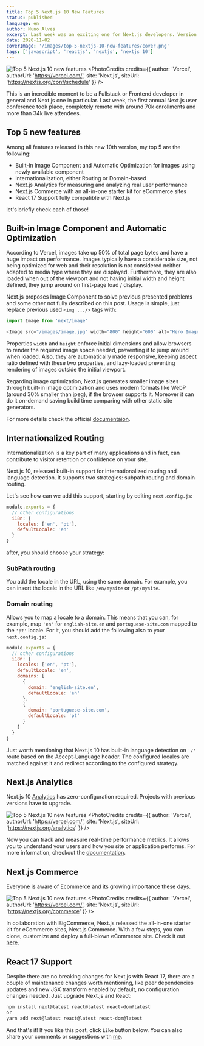 ```yaml
---
title: Top 5 Next.js 10 New Features
status: published
language: en
author: Nuno Alves
excerpt: Last week was an exciting one for Next.js developers. Version 10 was released and presented on Next.js Conference. Let's check the top 5 new features released!
date: 2020-11-02
coverImage: '/images/top-5-nextjs-10-new-features/cover.png'
tags: ['javascript', 'reactjs', 'nextjs', 'nextjs 10']
---
```


![Top 5 Next.js 10 new features](/images/top-5-nextjs-10-new-features/cover.png)
<PhotoCredits
  credits={{
    author: 'Vercel',
    authorUrl: 'https://vercel.com/',
    site: 'Next.js',
    siteUrl: 'https://nextjs.org/conf/schedule'
  }}
/>

This is an incredible moment to be a Fullstack or Frontend developer in general and Next.js one in particular.
Last week, the first annual Next.js user conference took place, completely remote with around 70k enrollments and more than 34k live attendees.

## Top 5 new features

Among all features released in this new 10th version, my top 5 are the following:

- Built-in Image Component and Automatic Optimization for images using newly available component
- Internationalization, either Routing or Domain-based
- Next.js Analytics for measuring and analyzing real user performance
- Next.js Commerce with an all-in-one starter kit for eCommerce sites
- React 17 Support fully compatible with Next.js

let's briefly check each of those!  
       
## Built-in Image Component and Automatic Optimization


According to Vercel, images take up 50% of total page bytes and have a huge impact on performance.
Images typically have a considerable size, not being optimized for web and their resolution is not considered neither adapted to media type where they are displayed.
Furthermore, they are also loaded when out of the viewport and not having initial width and height defined, they jump around on first-page load / display.

Next.js proposes Image Component to solve previous presented problems and some other not fully described on this post. Usage is simple, just replace previous used `<img .../>` tags with:

```js
import Image from 'next/image'

<Image src="/images/image.jpg" width="800" height="600" alt="Hero Image" />
```

Properties `width` and `height` enforce initial dimensions and allow browsers to render the required image space needed, preventing it to jump around when loaded. Also, they are automatically made responsive, keeping aspect ratio defined with these two properties, and lazy-loaded preventing rendering of images outside the initial viewport.

Regarding image optimization, Next.js generates smaller image sizes through built-in image optimization and uses modern formats like WebP (around 30% smaller than jpeg), if the browser supports it. Moreover it can do it on-demand saving build time comparing with other static site generators. 

For more details check the official [documentaion](https://nextjs.org/docs/basic-features/image-optimization).


## Internationalized Routing

Internationalization is a key part of many applications and in fact, can contribute to visitor retention or confidence on your site.

Next.js 10, released built-in support for internationalized routing and language detection. It supports two strategies: subpath routing and domain routing.

Let's see how can we add this support, starting by editing `next.config.js`:

```js
module.exports = {
  // other configurations
  i18n: {
    locales: ['en', 'pt'],
    defaultLocale: 'en'
  }
}
```

after, you should choose your strategy:

### SubPath routing

You add the locale in the URL, using the same domain. For example, you can insert the locale in the URL like `/en/mysite` or `/pt/mysite`.

### Domain routing

Allows you to map a locale to a domain. This means that you can, for example, map `'en'` for `english-site.en` and `portuguese-site.com` mapped to the `'pt'` locale.
For it, you should add the following also to your `next.config.js`:

```js
module.exports = {
  // other configurations
  i18n: {
    locales: ['en', 'pt'],
    defaultLocale: 'en',
    domains: [
      {
        domain: 'english-site.en',
        defaultLocale: 'en'
      },
      {
        domain: 'portuguese-site.com',
        defaultLocale: 'pt'
      }
    ]
  }
}
```

Just worth mentioning that Next.js 10 has built-in language detection on `'/'` route based on the Accept-Language header. The configured locales are matched against it and redirect according to the configured strategy.

## Next.js Analytics

Next.js 10 [Analytics](https://vercel.com/docs/next.js/analytics) has zero-configuration required. Projects with previous versions have to upgrade.

![Top 5 Next.js 10 new features](/images/top-5-nextjs-10-new-features/nextjs-analytics.png)
<PhotoCredits
  credits={{
    author: 'Vercel',
    authorUrl: 'https://vercel.com/',
    site: 'Next.js',
    siteUrl: 'https://nextjs.org/analytics'
  }}
/>

Now you can track and measure real-time performance metrics. It allows you to understand your users and how you site or application performs. For more information, checkout the [documentation](https://nextjs.org/docs/advanced-features/measuring-performance).


## Next.js Commerce

Everyone is aware of Ecommerce and its growing importance these days. 

![Top 5 Next.js 10 new features](/images/top-5-nextjs-10-new-features/nextjs-commerce.png)
<PhotoCredits
  credits={{
    author: 'Vercel',
    authorUrl: 'https://vercel.com/',
    site: 'Next.js',
    siteUrl: 'https://nextjs.org/commerce'
  }}
/>

In collaboration with BigCommerce, Next.js released the all-in-one starter kit for eCommerce sites, Next.js Commerce.
With a few steps, you can clone, customize and deploy a full-blown eCommerce site. Check it out [here](https://nextjs.org/commerce).


## React 17 Support

Despite there are no breaking changes for Next.js with React 17, there are a couple of maintenance changes worth mentioning, like peer dependencies updates and new JSX transform enabled by default, no configuration changes needed. Just upgrade Next.js and React:

```bash
npm install next@latest react@latest react-dom@latest
or 
yarn add next@latest react@latest react-dom@latest
```


And that's it!
If you like this post, click `Like` button below. You can also share your comments or suggestions with [me](/about).